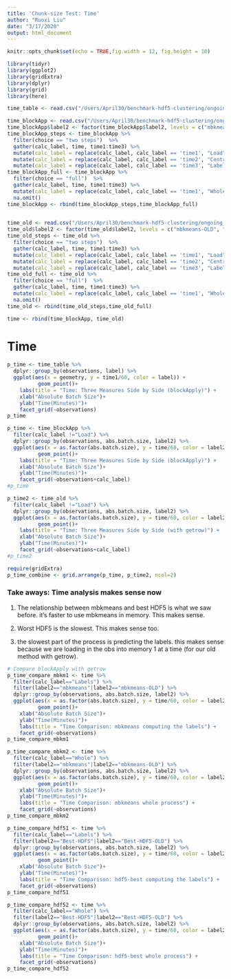 ```yaml
---
title: 'Chunk-size Test: Time'
author: "Ruoxi Liu"
date: "3/17/2020"
output: html_document
---
```



```r
knitr::opts_chunk$set(echo = TRUE,fig.width = 12, fig.height = 10)
```

```r
library(tidyr)
library(ggplot2)
library(gridExtra)
library(dplyr)
library(grid)
library(here)
```

```r
time_table <- read.csv("/Users/April30/benchmark-hdf5-clustering/ongoing_analysis/ChunkTest/TENxBrainData/Output/time.csv", header=TRUE, sep=",")

time_blockApp <- read.csv("/Users/April30/benchmark-hdf5-clustering/ongoing_analysis/ChunkTest/TENxBrainData/Output/new_time_blockapp.csv", header=TRUE, sep=",")
time_blockApp$label2 <- factor(time_blockApp$label2, levels = c("mbkmeans", "Best-HDF5", "Worst-HDF5"))
time_blockApp_steps <- time_blockApp %>% 
  filter(choice == "two steps")  %>% 
  gather(calc_label, time, time1:time3) %>%
  mutate(calc_label = replace(calc_label, calc_label == 'time1', "Load")) %>%
  mutate(calc_label = replace(calc_label, calc_label == 'time2', "Centroid")) %>%
  mutate(calc_label = replace(calc_label, calc_label == 'time3', "Labels")) 
time_blockApp_full <- time_blockApp %>% 
  filter(choice == "full")  %>% 
  gather(calc_label, time, time1:time3) %>%
  mutate(calc_label = replace(calc_label, calc_label == 'time1', "Whole")) %>%
  na.omit()
time_blockApp <- rbind(time_blockApp_steps,time_blockApp_full)
  

time_old <- read.csv("/Users/April30/benchmark-hdf5-clustering/ongoing_analysis/ChunkTest/TENxBrainData/Output/before_BloackApp/new_time_getrow.csv", header=TRUE, sep=",")
time_old$label2 <- factor(time_old$label2, levels = c("mbkmeans-OLD", "Best-HDF5-OLD", "Worst-HDF5-OLD"))
time_old_steps <- time_old %>% 
  filter(choice == "two steps")  %>% 
  gather(calc_label, time, time1:time3) %>%
  mutate(calc_label = replace(calc_label, calc_label == 'time1', "Load")) %>%
  mutate(calc_label = replace(calc_label, calc_label == 'time2', "Centroid")) %>%
  mutate(calc_label = replace(calc_label, calc_label == 'time3', "Labels")) 
time_old_full <- time_old %>% 
  filter(choice == "full")  %>% 
  gather(calc_label, time, time1:time3) %>%
  mutate(calc_label = replace(calc_label, calc_label == 'time1', "Whole")) %>%
  na.omit()
time_old <- rbind(time_old_steps,time_old_full)

time <- rbind(time_blockApp, time_old)
```

# Time
```r
p_time <- time_table %>% 
  dplyr::group_by(observations, label) %>% 
  ggplot(aes(x = geometry, y = time1/60, color = label)) +
          geom_point()+
    labs(title = "Time: Three Measures Side by Side (blockApply)") + 
    xlab("Absolute Batch Size")+
    ylab("Time(Minutes)")+
    facet_grid(~observations)
p_time
```

```r
p_time <- time_blockApp %>% 
  filter(calc_label !="Load") %>%
  dplyr::group_by(observations, abs.batch.size, label2) %>% 
  ggplot(aes(x = as.factor(abs.batch.size), y = time/60, color = label2)) +
          geom_point()+
    labs(title = "Time: Three Measures Side by Side (blockApply)") + 
    xlab("Absolute Batch Size")+
    ylab("Time(Minutes)")+
    facet_grid(~observations+calc_label)
#p_time
```
```r
p_time2 <- time_old %>% 
  filter(calc_label !="Load") %>%
  dplyr::group_by(observations, abs.batch.size, label2) %>% 
  ggplot(aes(x = as.factor(abs.batch.size), y = time/60, color = label2)) +
          geom_point()+
    labs(title = "Time: Three Measures Side by Side (with getrow)") + 
    xlab("Absolute Batch Size")+
    ylab("Time(Minutes)")+
    facet_grid(~observations+calc_label)
#p_time2
```


```r
require(gridExtra)
p_time_combine <- grid.arrange(p_time, p_time2, ncol=2)
```

### Take aways: Time analysis makes sense now
1. The relationship between mbkmeans and best HDF5 is what we saw before. it’s faster to use mbkmeans in memory. This makes sense.

2. Worst HDF5 is the slowest. This makes sense too.

3. the slowest part of the process is predicting the labels. this makes sense because we are loading in the obs into memory 1 at a time (for our old method with getrow).


```r
# Compare blockApply with getrow
p_time_compare_mbkm1 <- time %>% 
  filter(calc_label=="Labels") %>%
  filter(label2=="mbkmeans"|label2=="mbkmeans-OLD") %>%
  dplyr::group_by(observations, abs.batch.size, label2) %>% 
  ggplot(aes(x = as.factor(abs.batch.size), y = time/60, color = label2)) +
          geom_point()+
    xlab("Absolute Batch Size")+
    ylab("Time(Minutes)")+
    labs(title = "Time Comparison: mbkmeans computing the labels") + 
    facet_grid(~observations)
p_time_compare_mbkm1
```

```r
p_time_compare_mbkm2 <- time %>% 
  filter(calc_label=="Whole") %>%
  filter(label2=="mbkmeans"|label2=="mbkmeans-OLD") %>%
  dplyr::group_by(observations, abs.batch.size, label2) %>% 
  ggplot(aes(x = as.factor(abs.batch.size), y = time/60, color = label2)) +
          geom_point()+
    xlab("Absolute Batch Size")+
    ylab("Time(Minutes)")+
    labs(title = "Time Comparison: mbkmeans whole process") + 
    facet_grid(~observations)
p_time_compare_mbkm2
```

```r
p_time_compare_hdf51 <- time %>% 
  filter(calc_label=="Labels") %>%
  filter(label2=="Best-HDF5"|label2=="Best-HDF5-OLD") %>%
  dplyr::group_by(observations, abs.batch.size, label2) %>% 
  ggplot(aes(x = as.factor(abs.batch.size), y = time/60, color = label2)) +
          geom_point()+
    xlab("Absolute Batch Size")+
    ylab("Time(Minutes)")+
    labs(title = "Time Comparison: hdf5-best computing the labels") + 
    facet_grid(~observations)
p_time_compare_hdf51
```
```r
p_time_compare_hdf52 <- time %>% 
  filter(calc_label=="Whole") %>%
  filter(label2=="Best-HDF5"|label2=="Best-HDF5-OLD") %>%
  dplyr::group_by(observations, abs.batch.size, label2) %>% 
  ggplot(aes(x = as.factor(abs.batch.size), y = time/60, color = label2)) +
          geom_point()+
    xlab("Absolute Batch Size")+
    ylab("Time(Minutes)")+
    labs(title = "Time Comparison: hdf5-best whole process") + 
    facet_grid(~observations)
p_time_compare_hdf52
```
